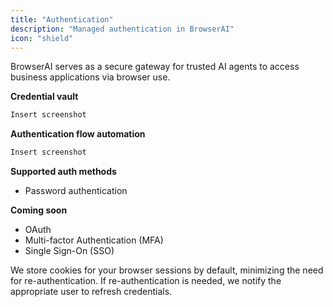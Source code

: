 ```yaml
---
title: "Authentication"
description: "Managed authentication in BrowserAI"
icon: "shield"
---
```


BrowserAI serves as a secure gateway for trusted AI agents to access business applications via browser use.

**Credential vault**

```markdown
Insert screenshot
```

**Authentication flow automation**

```markdown
Insert screenshot
```

**Supported auth methods**

- Password authentication

**Coming soon**

- OAuth
- Multi-factor Authentication (MFA)
- Single Sign-On (SSO)

We store cookies for your browser sessions by default, minimizing the need for re-authentication. If re-authentication is needed, we notify the appropriate user to refresh credentials.
